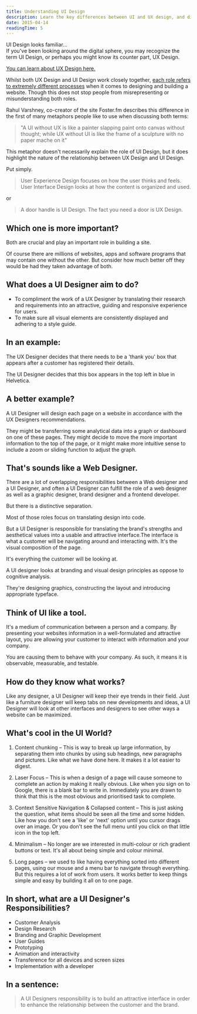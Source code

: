 ```yaml
---
title: Understanding UI Design
description: Learn the key differences between UI and UX design, and discover how UI designers create attractive interfaces that enhance brand-customer relationships. Explore essential UI design principles and responsibilities.
date: 2015-04-14
readingTime: 5
---
```


UI Design looks familiar… <br />If you've been looking around the digital sphere, you may recognize the term UI Design, or perhaps you might know its counter part, UX Design.

[You can learn about UX Design here.](/ux-design-explained)

Whilst both UX Design and UI Design work closely together, [each role refers to extremely different processes](https://www.designerhire.com/ui-ux-designer) when it comes to designing and building a website. Though this does not stop people from misrepresenting or misunderstanding both roles.

Rahul Varshney, co-creator of the site Foster.fm describes this difference in the first of many metaphors people like to use when discussing both terms:

> "A UI without UX is like a painter slapping paint onto canvas without thought; while UX without UI is like the frame of a sculpture with no paper mache on it"

This metaphor doesn't necessarily explain the role of UI Design, but it does highlight the nature of the relationship between UX Design and UI Design.

Put simply.

> User Experience Design focuses on how the user thinks and feels.<br />
User Interface Design looks at how the content is organized and used.

or

> A door handle is UI Design. The fact you need a door is UX Design.

## Which one is more important?

Both are crucial and play an important role in building a site.

Of course there are millions of websites, apps and software programs that may contain one without the other. But consider how much better off they would be had they taken advantage of both.

## What does a UI Designer aim to do?

  * To compliment the work of a UX Designer by translating their research and requirements into an attractive, guiding and responsive experience for users.
  * To make sure all visual elements are consistently displayed and adhering to a style guide.

## In an example:

The UX Designer decides that there needs to be a 'thank you' box that appears after a customer has registered their details.

The UI Designer decides that this box appears in the top left in blue in Helvetica.

## A better example?

A UI Designer will design each page on a website in accordance with the UX Designers recommendations.

They might be transferring some analytical data into a graph or dashboard on one of these pages. They might decide to move the more important information to the top of the page, or it might make more intuitive sense to include a zoom or sliding function to adjust the graph.

## That's sounds like a Web Designer.

There are a lot of overlapping responsibilities between a Web designer and a UI Designer, and often a UI Designer can fulfill the role of a web designer as well as a graphic designer, brand designer and a frontend developer.

But there is a distinctive separation.

Most of those roles focus on translating design into code.

But a UI Designer is responsible for translating the brand's strengths and aesthetical values into a usable and attractive interface.The interface is what a customer will be navigating around and interacting with. It's the visual composition of the page.

It's everything the customer will be looking at.

A UI designer looks at branding and visual design principles as oppose to cognitive analysis.

They're designing graphics, constructing the layout and introducing appropriate typeface.

## Think of UI like a tool.

It's a medium of communication between a person and a company. By presenting your websites information in a well-formulated and attractive layout, you are allowing your customer to interact with information and your company.

You are causing them to behave with your company. As such, it means it is observable, measurable, and testable.

## How do they know what works?

Like any designer, a UI Designer will keep their eye trends in their field. Just like a furniture designer will keep tabs on new developments and ideas, a UI Designer will look at other interfaces and designers to see other ways a website can be maximized.

## What's cool in the UI World?

1. Content chunking – This is way to break up large information, by separating them into chunks by using sub headings, new paragraphs and pictures. Like what we have done here. It makes it a lot easier to digest.

2. Laser Focus – This is when a design of a page will cause someone to complete an action by making it really obvious. Like when you sign on to Google, there is a blank bar to write in. Immediately you are drawn to think that this is the most obvious and prioritised task to complete.

3. Context Sensitive Navigation & Collapsed content – This is just asking the question, what items should be seen all the time and some hidden. Like how you don't see a 'like' or 'next' option until you cursor drags over an image. Or you don't see the full menu until you click on that little icon in the top left.

4. Minimalism &#8211; No longer are we interested in multi-colour or rich gradient buttons or text. It's all about being simple and colour minimal.

5. Long pages – we used to like having everything sorted into different pages, using our mouse and a menu bar to navigate through everything. But this requires a lot of work from users. It works better to keep things simple and easy by building it all on to one page.

## In short, what are a UI Designer's Responsibilities?

  * Customer Analysis
  * Design Research
  * Branding and Graphic Development
  * User Guides
  * Prototyping
  * Animation and interactivity
  * Transference for all devices and screen sizes
  * Implementation with a developer

## In a sentence:

> A UI Designers responsibility is to build an attractive interface in order to enhance the relationship between the customer and the brand.